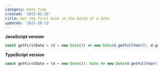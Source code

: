 ```yaml
---
category: Date Time
created: '2021-02-25'
title: Get the first date in the month of a date
updated: '2021-10-13'
---
```


**JavaScript version**

```js getFirstDate.js
const getFirstDate = (d = new Date()) => new Date(d.getFullYear(), d.getMonth(), 1);
```

**TypeScript version**

```ts getFirstDate.ts
const getFirstDate = (d = new Date()): Date => new Date(d.getFullYear(), d.getMonth(), 1);
```
